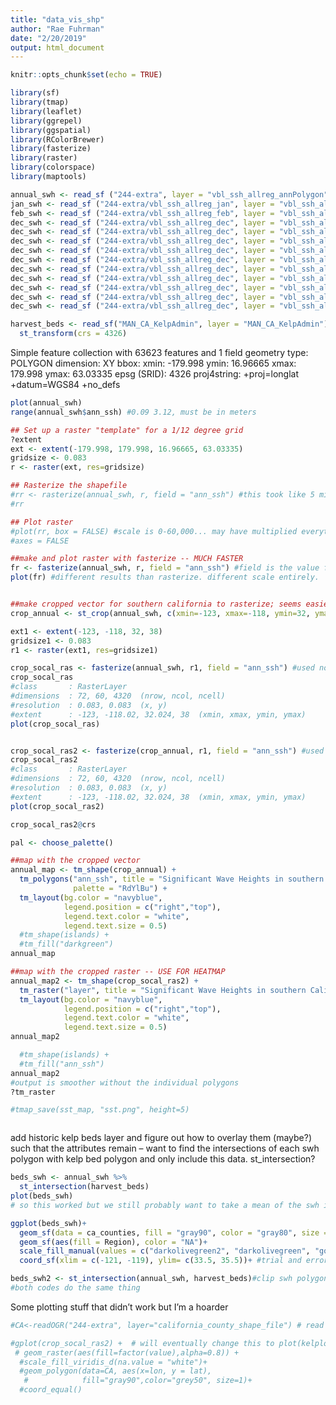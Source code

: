 ```yaml
---
title: "data_vis_shp"
author: "Rae Fuhrman"
date: "2/20/2019"
output: html_document
---
```


```r
knitr::opts_chunk$set(echo = TRUE)
```

```r

library(sf)
library(tmap)
library(leaflet)
library(ggrepel)
library(ggspatial)
library(RColorBrewer)
library(fasterize)
library(raster)
library(colorspace)
library(maptools)

annual_swh <- read_sf ("244-extra", layer = "vbl_ssh_allreg_annPolygon")
jan_swh <- read_sf ("244-extra/vbl_ssh_allreg_jan", layer = "vbl_ssh_allreg_janPolygon")
feb_swh <- read_sf ("244-extra/vbl_ssh_allreg_feb", layer = "vbl_ssh_allreg_febPolygon")
dec_swh <- read_sf ("244-extra/vbl_ssh_allreg_dec", layer = "vbl_ssh_allreg_decPolygon")
dec_swh <- read_sf ("244-extra/vbl_ssh_allreg_dec", layer = "vbl_ssh_allreg_decPolygon")
dec_swh <- read_sf ("244-extra/vbl_ssh_allreg_dec", layer = "vbl_ssh_allreg_decPolygon")
dec_swh <- read_sf ("244-extra/vbl_ssh_allreg_dec", layer = "vbl_ssh_allreg_decPolygon")
dec_swh <- read_sf ("244-extra/vbl_ssh_allreg_dec", layer = "vbl_ssh_allreg_decPolygon")
dec_swh <- read_sf ("244-extra/vbl_ssh_allreg_dec", layer = "vbl_ssh_allreg_decPolygon")
dec_swh <- read_sf ("244-extra/vbl_ssh_allreg_dec", layer = "vbl_ssh_allreg_decPolygon")
dec_swh <- read_sf ("244-extra/vbl_ssh_allreg_dec", layer = "vbl_ssh_allreg_decPolygon")
dec_swh <- read_sf ("244-extra/vbl_ssh_allreg_dec", layer = "vbl_ssh_allreg_decPolygon")
dec_swh <- read_sf ("244-extra/vbl_ssh_allreg_dec", layer = "vbl_ssh_allreg_decPolygon")

harvest_beds <- read_sf("MAN_CA_KelpAdmin", layer = "MAN_CA_KelpAdmin") %>% 
  st_transform(crs = 4326)

```
Simple feature collection with 63623 features and 1 field
geometry type:  POLYGON
dimension:      XY
bbox:           xmin: -179.998 ymin: 16.96665 xmax: 179.998 ymax: 63.03335
epsg (SRID):    4326
proj4string:    +proj=longlat +datum=WGS84 +no_defs

```r

plot(annual_swh)
range(annual_swh$ann_ssh) #0.09 3.12, must be in meters

## Set up a raster "template" for a 1/12 degree grid
?extent
ext <- extent(-179.998, 179.998, 16.96665, 63.03335)
gridsize <- 0.083
r <- raster(ext, res=gridsize)

## Rasterize the shapefile
#rr <- rasterize(annual_swh, r, field = "ann_ssh") #this took like 5 minutes
#rr

## Plot raster
#plot(rr, box = FALSE) #scale is 0-60,000... may have multiplied everything by 10,000 i.e. SWH of 6 = 60,000
#axes = FALSE

##make and plot raster with fasterize -- MUCH FASTER
fr <- fasterize(annual_swh, r, field = "ann_ssh") #field is the value for each of the polygons rasterized; default fun = "last" though I'm not sure exactly which one we want
plot(fr) #different results than rasterize. different scale entirely.


##make cropped vector for southern california to rasterize; seems easier to crop the vector first rather than cropping the raster after
crop_annual <- st_crop(annual_swh, c(xmin=-123, xmax=-118, ymin=32, ymax=38)) #look up exact bounding box from arpa-e

ext1 <- extent(-123, -118, 32, 38)
gridsize1 <- 0.083
r1 <- raster(ext1, res=gridsize1)

crop_socal_ras <- fasterize(annual_swh, r1, field = "ann_ssh") #used non-cropped vector with new cropped raster
crop_socal_ras
#class       : RasterLayer 
#dimensions  : 72, 60, 4320  (nrow, ncol, ncell)
#resolution  : 0.083, 0.083  (x, y)
#extent      : -123, -118.02, 32.024, 38  (xmin, xmax, ymin, ymax)
plot(crop_socal_ras)


crop_socal_ras2 <- fasterize(crop_annual, r1, field = "ann_ssh") #used cropped vector and new cropped raster; this method appears identical
crop_socal_ras2
#class       : RasterLayer 
#dimensions  : 72, 60, 4320  (nrow, ncol, ncell)
#resolution  : 0.083, 0.083  (x, y)
#extent      : -123, -118.02, 32.024, 38  (xmin, xmax, ymin, ymax)
plot(crop_socal_ras2)

```


```r

crop_socal_ras2@crs

pal <- choose_palette()

##map with the cropped vector
annual_map <- tm_shape(crop_annual) +
  tm_polygons("ann_ssh", title = "Significant Wave Heights in southern California",
              palette = "RdYlBu") +
  tm_layout(bg.color = "navyblue", 
            legend.position = c("right","top"),
            legend.text.color = "white", 
            legend.text.size = 0.5) 
  #tm_shape(islands) +
  #tm_fill("darkgreen")
annual_map

##map with the cropped raster -- USE FOR HEATMAP
annual_map2 <- tm_shape(crop_socal_ras2) +
  tm_raster("layer", title = "Significant Wave Heights in southern California") +
  tm_layout(bg.color = "navyblue", 
            legend.position = c("right","top"),
            legend.text.color = "white", 
            legend.text.size = 0.5)
annual_map2

  #tm_shape(islands) +
  #tm_fill("ann_ssh")
annual_map2
#output is smoother without the individual polygons
?tm_raster

#tmap_save(sst_map, "sst.png", height=5)

```


```r



```


add historic kelp beds layer and figure out how to overlay them (maybe?) such that the attributes remain -- want to find the intersections of each swh polygon with kelp bed polygon and only include this data. st_intersection?
```r

beds_swh <- annual_swh %>% 
  st_intersection(harvest_beds)
plot(beds_swh) 
# so this worked but we still probably want to take a mean of the swh in each bed and make new columns for that so that we have one clickable area (each harvest bed) that averages the swh polygons that intersect.  

ggplot(beds_swh)+
  geom_sf(data = ca_counties, fill = "gray90", color = "gray80", size = 0.2)+
  geom_sf(aes(fill = Region), color = "NA")+
  scale_fill_manual(values = c("darkolivegreen2", "darkolivegreen", "gold2"))+
  coord_sf(xlim = c(-121, -119), ylim= c(33.5, 35.5))+ #trial and error, West is negative, cropped to area

beds_swh2 <- st_intersection(annual_swh, harvest_beds)#clip swh polygons to bounds of harvest_beds polygons
#both codes do the same thing

```


Some plotting stuff that didn't work but I'm a hoarder
```r
#CA<-readOGR("244-extra", layer="california_county_shape_file") # read the CA state boundary shapefile

#gplot(crop_socal_ras2) +  # will eventually change this to plot(kelploss_ann) but keeping it this way to test)
 # geom_raster(aes(fill=factor(value),alpha=0.8)) +
  #scale_fill_viridis_d(na.value = "white")+
  #geom_polygon(data=CA, aes(x=lon, y = lat),
   #            fill="gray90",color="grey50", size=1)+
  #coord_equal()
```


